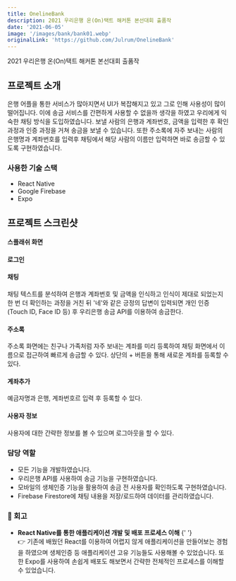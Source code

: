 ```yaml
---
title: OnelineBank
description: 2021 우리은행 온(On)택트 해커톤 본선대회 출품작
date: '2021-06-05'
image: '/images/bank/bank01.webp'
originalLink: 'https://github.com/Julrum/OnelineBank'
---
```


2021 우리은행 온(On)택트 해커톤 본선대회 출품작

## 프로젝트 소개

은행 어플을 통한 서비스가 많아지면서 UI가 복잡해지고 있고 그로 인해 사용성이 많이 떨어집니다.
이에 송금 서비스를 간편하게 사용할 수 없을까 생각을 하였고 우리에게 익숙한 채팅 방식을 도입하였습니다.
보낼 사람의 은행과 계좌번호, 금액을 입력한 후 확인 과정과 인증 과정을 거쳐 송금을 보낼 수 있습니다.
또한 주소록에 자주 보내는 사람의 은행명과 계좌번호를 입력후 채팅에서 해당 사람의 이름만 입력하면 바로 송금할 수 있도록 구현하였습니다.

### 사용한 기술 스택

- React Native
- Google Firebase
- Expo

## 프로젝트 스크린샷

#### 스플래쉬 화면

<ImageDescription src='/images/bank/bank01.webp' alt="Splash page">

</ImageDescription>

#### 로그인

<ImageDescription src="/images/bank/bank02.webp" alt="Login page" />

#### 채팅

<ImageDescription src="/images/bank/bank03.webp" alt="Chatting page">
  채팅 텍스트를 분석하여 은행과 계좌번호 및 금액을 인식하고 인식이 제대로
  되었는지 한 번 더 확인하는 과정을 거친 뒤 '네'와 같은 긍정의 답변이 입력되면
  개인 인증(Touch ID, Face ID 등) 후 우리은행 송금 API를 이용하여 송금한다.
</ImageDescription>

#### 주소록

<ImageDescription src="/images/bank/bank04.webp" alt="Contact page">
  주소록 화면에는 친구나 가족처럼 자주 보내는 계좌를 미리 등록하여 채팅 화면에서
  이름으로 접근하여 빠르게 송금할 수 있다. 상단의 + 버튼을 통해 새로운 계좌를
  등록할 수 있다.
</ImageDescription>

#### 계좌추가

<ImageDescription src="/images/bank/bank05.webp" alt="Account add page">
  예금자명과 은행, 계좌번호르 입력 후 등록할 수 있다.
</ImageDescription>

#### 사용자 정보

<ImageDescription src="/images/bank/bank06.webp" alt="Account page">
  사용자에 대한 간략한 정보를 볼 수 있으며 로그아웃을 할 수 있다.
</ImageDescription>

### 담당 역할

- 모든 기능을 개발하였습니다.
- 우리은행 API를 사용하여 송금 기능을 구현하였습니다.
- 모바일의 생체인증 기능을 활용하여 송금 전 사용자를 확인하도록 구현하였습니다.
- Firebase Firestore에 채팅 내용을 저장/로드하여 데이터를 관리하였습니다.

### 💬 회고

- **React Native를 통한 애플리케이션 개발 및 배포 프로세스 이해**
  {' '}
  <aside>
    👉 기존에 배웠던 React를 이용하여 어렵지 않게 애플리케이션을 만들어보는
    경험을 하였으며 생체인증 등 애플리케이션 고유 기능들도 사용해볼 수
    있었습니다. 또한 Expo를 사용하여 손쉽게 배포도 해보면서 간략한 전체적인
    프로세스를 이해할 수 있었습니다.
  </aside>
